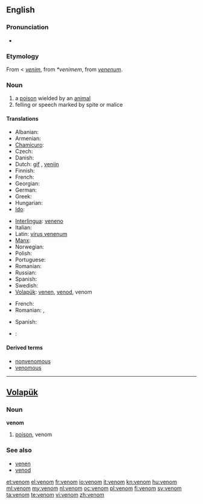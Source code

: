 {{wikipedia|dab=venom (disambiguation)|Venom}}
==English==

===Pronunciation===
* {{audio|en-us-venom.ogg|Audio (US)}}

===Etymology===
From {{etyl|xno}} < {{etyl|fro}} ''[[venim]]'', from {{etyl|VL.}} ''*venimem'', from {{etyl|la}} ''[[venenum]]''.

===Noun===
{{wikipedia}}
{{en-noun}}

# a [[poison]] wielded by an [[animal]]
# felling or speech marked by spite or malice

====Translations====
{{trans-top|poison}}
* Albanian: {{t-|sq|helm|xs=Albanian}}
* Armenian: {{t-|hy|թույն|tr=t'uyn}}
* [[Chamicuro]]: {{tø|ccc|solima}}
* Czech: {{t+|cs|jed|m}}
* Danish: {{t+|da|gift|m}}
* Dutch: [[gif]] {{n}}, [[venijn]] {{n}}
* Finnish: {{t+|fi|myrkky}}
* French: {{t+|fr|venin|m}}
* Georgian: {{t-|ka|შხამი|tr=šxami|sc=Geor|xs=Georgian}}
* German: {{t+|de|Gift}}
* Greek: {{t+|el|δηλητήριο|n}}
* Hungarian: {{t+|hu|méreg}}
* [[Ido]]: {{t+|io|veneno|xs=Ido}}
{{trans-mid}}
* [[Interlingua]]: [[veneno]]
* Italian: {{t+|it|veleno}}
* Latin: [[virus venenum]]
* [[Manx]]: {{t-|gv|nieu|xs=Manx}}
* Norwegian: {{t+|no|gift|m}}
* Polish: {{t+|pl|jad|m}}
* Portuguese: {{t+|pt|veneno|m}}
* Romanian: {{t-|ro|venin|n}}
* Russian: {{t+|ru|яд|tr=jad}}
* Spanish: {{t+|es|veneno}}
* Swedish: {{t+|sv|gift|c}}
* [[Volapük]]: [[venen]], [[venod]], venom
{{trans-bottom}}

{{trans-top|(''figurative'') malice}}
* French: {{t+|fr|venin|m}}
* Romanian: {{t-|ro|venin|n}},  {{t-|ro|fiere}}
{{trans-mid}}
* Spanish: {{t-|es|malicia}}
{{trans-bottom}}

{{checktrans-top}}
* {{ttbc|Ukrainian}}: {{t|uk|отрутa|f|xs=Ukrainian}}
{{trans-bottom}}

====Derived terms====
* [[nonvenomous]]
* [[venomous]]

----

==[[Volapük]]==

===Noun===
'''venom'''

# [[poison]], venom

===See also===
* [[venen]]
* [[venod]]

[[et:venom]]
[[el:venom]]
[[fr:venom]]
[[io:venom]]
[[it:venom]]
[[kn:venom]]
[[hu:venom]]
[[ml:venom]]
[[my:venom]]
[[nl:venom]]
[[oc:venom]]
[[pl:venom]]
[[fi:venom]]
[[sv:venom]]
[[ta:venom]]
[[te:venom]]
[[vi:venom]]
[[zh:venom]]